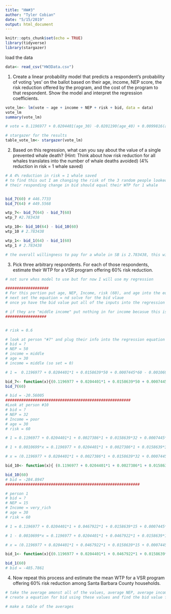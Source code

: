 ```yaml
---
title: "HW#3"
author: "Tyler Cobian"
date: "5/15/2019"
output: html_document
---
```


```r
knitr::opts_chunk$set(echo = TRUE)
library(tidyverse)
library(stargazer)
```
load the data
```r
data<- read_csv("HW3Data.csv")
```
1. Create a linear probability model that predicts a respondent’s probability of voting ‘yes’ on the ballot based on their age, income, NEP score, the risk reduction offered by the program, and the cost of the program to that respondent. Show the model and interpret the regression
coefficients.
```r
vote_lm<- lm(vote ~ age + income + NEP + risk + bid, data = data)
vote_lm
summary(vote_lm)

# vote = 0.1196977 + 0.0204401(age_30) -0.0201190(age_40) + 0.0099816(age_50)  -0.0162261(age_60) + 0.0027386(poor) + 0.0074891(rich) + 0.0467922(very_rich) + 0.0088282(one_percent) + 0.0158639(NEP) + 0.0007445(risk) - 0.0010699(bid)

# stargazer for the results
table_vote_lm<- stargazer(vote_lm)

```
2. Based on this regression, what can you say about the value of a single prevented whale death? (Hint: Think about how risk reduction for all whales translates into the number of whale deaths
avoided) (4% reduction in risk = 1 whale saved)

```r
# A 4% reduction in risk = 1 whale saved
# to find this out I am changing the risk of the 3 random people looked at in #3 and chaging the risk from 60-64
# their responding change in bid should equal their WTP for 1 whale


bid_7(60) # 446.7733
bid_7(64) # 449.5568

wtp_7<- bid_7(64) - bid_7(60)
wtp_7 #2.783438

wtp_10<- bid_10(64) - bid_10(60)
wtp_10 # 2.783438

wtp_1<- bid_1(64) - bid_1(60)
wtp_1 # 2.783438

# the overall willingness to pay for a whale in SB is 2.783438, this will be consistant among all people becasue we are using a linear model (lm) not a (glm)

```



3. Pick three arbitrary respondents. For each of those respondents, estimate their WTP for a VSR program offering 60% risk reduction. 
```r
# not sure whos model to use but for now I will use my regression

###################
# For this portion put age, NEP, Income, risk (60), and age into the equation
# next set the equation = nd solve for the bid vlaue
# once yo have the bid value put all of the inputs into the regression eqaution and solve for vote

# if they are "middle income" put nothing in for income becasue this is the refrence value and is what all of the other incomes are compared to so its beta = 0 
##################


# risk = 0.6

# look at person "#7" and plug their info into the regression equation
# bid = ?
# NEP = 50
# income = middle
# age = 30 
# income = middle (so set = 0)

# 1 =  0.1196977 + 0.0204401*1 + 0.0158639*50 + 0.0007445*60 - 0.0010699*x

bid_7<- function(x){(0.1196977 + 0.0204401*1 + 0.0158639*50 + 0.0007445*x - 0.5)/0.0010699}
bid_7(60)

# bid = -20.56005
#######################################################
#Look at person #10
# bid = ?
# NEP = 32
# Income = poor
# age = 30
# risk = 60

# 1 = 0.1196977 + 0.0204401*1 + 0.0027386*1 + 0.0158639*32 + 0.0007445*60 - 0.0010699*x

# 1 + 0.0010699*x = 0.1196977 + 0.0204401*1 + 0.0027386*1 + 0.0158639*32 + 0.0007445*60

# x = (0.1196977 + 0.0204401*1 + 0.0027386*1 + 0.0158639*32 + 0.0007445*x - 1)/0.0010699

bid_10<- function(x){ (0.1196977 + 0.0204401*1 + 0.0027386*1 + 0.0158639*32 + 0.0007445*x - 0.5)/0.0010699}

bid_10(60)
# bid = -284.8947
###########################################################

# person 1
# bid = ?
# NEP = 15
# Income = very_rich
# age = 30
# risk = 60

# 1 = 0.1196977 + 0.0204401*1 + 0.0467922*1 + 0.0158639*15 + 0.0007445*60 - 0.0010699*x

# 1 - 0.0010699*x = 0.1196977 + 0.0204401*1 + 0.0467922*1 + 0.0158639*15 + 0.0007445*60

# x = (0.1196977 + 0.0204401*1 + 0.0467922*1 + 0.0158639*15 + 0.0007445*60 -1)/0.0010699

bid_1<- function(x){(0.1196977 + 0.0204401*1 + 0.0467922*1 + 0.0158639*15 + 0.0007445*x -0.5)/0.0010699}

bid_1(60)
# bid = -485.7861
```
4. Now repeat this process and estimate the mean WTP for a VSR program offering 60% risk reduction among Santa Barbara County households.

```r
# take the average amonst all of the values, average NEP, average income = median, have to see the mode of age levels to see what age bracket has the most people in it then use that age braket for the averge. 
# create a equation for bid using these values and find the bid value for a 60% reduction

# make a table of the averages


  

  
  









```
















